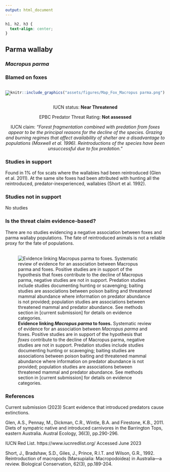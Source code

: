 ```yaml
---
output: html_document
---
```

```css
h1, h2, h3 {
  text-align: center;
}
```

## **Parma wallaby**
### *Macropus parma*
### Blamed on foxes

:::: {style="display: flex;"}

[![](assets/photos/Macropus parma.png)](https://www.inaturalist.org/photos/48283622?size=original)

::: {}

:::

::: {}
  ```r
  knitr::include_graphics("assets/figures/Map_Fox_Macropus parma.png")
  ```
:::

::::
<center>
IUCN status: **Near Threatened**

EPBC Predator Threat Rating: **Not assessed**

IUCN claim: *"Forest fragmentation combined with predation from foxes appear to be the principal reasons for the decline of the species. Grazing and burning regimes that affect availability of shelter are a disadvantage to populations (Maxwell et al. 1996). Reintroductions of the species have been unsuccessful due to fox predation."*

</center>

### Studies in support

Found in 1% of fox scats where the wallabies had been reintroduced (Glen et al. 2011). At the same site foxes had been attributed with hunting all the reintroduced, predator-inexperienced, wallabies (Short et al. 1992).

### Studies not in support

No studies

### Is the threat claim evidence-based?

There are no studies evidencing a negative association between  foxes and parma wallaby populations. The fate of reintroduced animals is not a reliable proxy for the fate of populations.
<br>
<br>

![**Evidence linking *Macropus parma* to foxes.** Systematic review of evidence for an association between *Macropus parma* and foxes. Positive studies are in support of the hypothesis that *foxes* contribute to the decline of Macropus parma, negative studies are not in support. Predation studies include studies documenting hunting or scavenging; baiting studies are associations between poison baiting and threatened mammal abundance where information on predator abundance is not provided; population studies are associations between threatened mammal and predator abundance. See methods section in [current submission] for details on evidence categories.](assets/figures/Main_Evidence_Fox_Macropus parma.png)

### References



Current submission (2023) Scant evidence that introduced predators cause extinctions.

Glen, A.S., Pennay, M., Dickman, C.R., Wintle, B.A. and Firestone, K.B., 2011. Diets of sympatric native and introduced carnivores in the Barrington Tops, eastern Australia. Austral Ecology, 36(3), pp.290-296.

IUCN Red List. https://www.iucnredlist.org/ Accessed June 2023

Short, J., Bradshaw, S.D., Giles, J., Prince, R.I.T. and Wilson, G.R., 1992. Reintroduction of macropods (Marsupialia: Macropodoidea) in Australia—a review. Biological Conservation, 62(3), pp.189-204.

